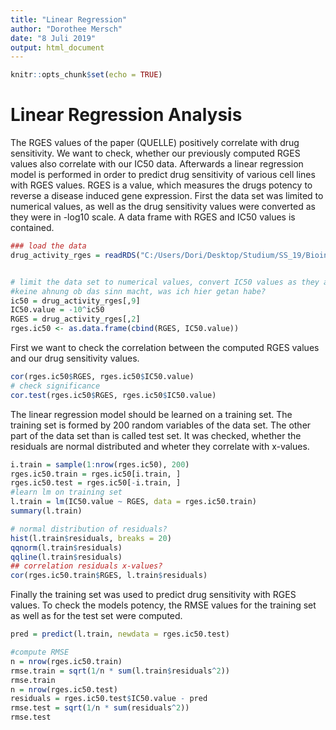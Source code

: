 ```yaml
---
title: "Linear Regression"
author: "Dorothee Mersch"
date: "8 Juli 2019"
output: html_document
---
```


```r
knitr::opts_chunk$set(echo = TRUE)
```

# Linear Regression Analysis
The RGES values of the paper (QUELLE) positively correlate with drug sensitivity. We want to check, whether our previously computed RGES values also correlate with our IC50 data. 
Afterwards a linear regression model is performed in order to predict drug sensitivity of various cell lines with RGES values. RGES is a value, which measures the drugs potency to reverse a disease induced gene expression.
First the data set was limited to numerical values, as well as the drug sensitivity values were converted as they were in -log10 scale.
A data frame with RGES and IC50 values is contained.
```r
### load the data
drug_activity_rges = readRDS("C:/Users/Dori/Desktop/Studium/SS_19/Bioinfo Projekt/GitHub/project-02-group-02#project-02-group-02/data/drug_activity_rges.rds")


# limit the data set to numerical values, convert IC50 values as they are in -log10 scale
#keine ahnung ob das sinn macht, was ich hier getan habe?
ic50 = drug_activity_rges[,9]
IC50.value = -10^ic50
RGES = drug_activity_rges[,2]
rges.ic50 <- as.data.frame(cbind(RGES, IC50.value))
```
First we want to check the correlation between the computed RGES values and our drug sensitivity values.
```r
cor(rges.ic50$RGES, rges.ic50$IC50.value)
# check significance
cor.test(rges.ic50$RGES, rges.ic50$IC50.value)
```

The linear regression model should be learned on a training set. The training set is formed by 200 random variables of the data set. The other part of the data set than is called test set. 
It was checked, whether the residuals are normal distributed and wheter they correlate with x-values.

```r
i.train = sample(1:nrow(rges.ic50), 200)
rges.ic50.train = rges.ic50[i.train, ]
rges.ic50.test = rges.ic50[-i.train, ]
#learn lm on training set
l.train = lm(IC50.value ~ RGES, data = rges.ic50.train)
summary(l.train)
```
```r
# normal distribution of residuals?
hist(l.train$residuals, breaks = 20)
qqnorm(l.train$residuals)
qqline(l.train$residuals)
## correlation residuals x-values?
cor(rges.ic50.train$RGES, l.train$residuals)
```

Finally the training set was used to predict drug sensitivity with RGES values.
To check the models potency, the RMSE values for the training set as well as for the test set were computed.
```r
pred = predict(l.train, newdata = rges.ic50.test)

#compute RMSE
n = nrow(rges.ic50.train)
rmse.train = sqrt(1/n * sum(l.train$residuals^2))
rmse.train
n = nrow(rges.ic50.test)
residuals = rges.ic50.test$IC50.value - pred
rmse.test = sqrt(1/n * sum(residuals^2))
rmse.test
```
